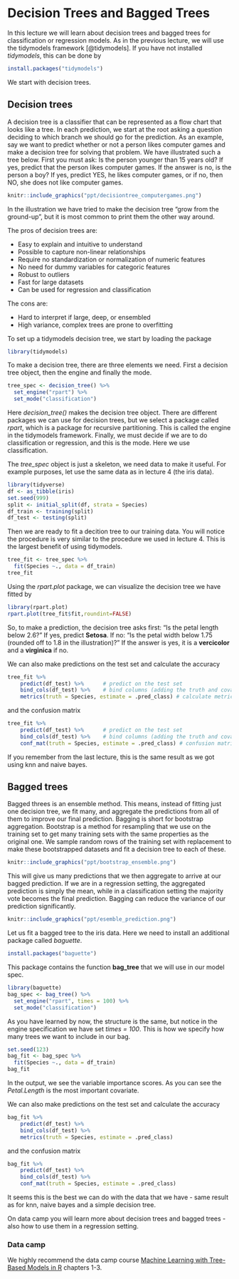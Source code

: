 # Decision Trees and Bagged Trees {#lecture5}

In this lecture we will learn about decision trees and bagged trees for classification or regression models. As in the previous lecture, we will use the tidymodels framework [@tidymodels]. If you have not installed *tidymodels*, this can be done by
```r
install.packages("tidymodels")
```

We start with decision trees. 

## Decision trees

A decision tree is a classifier that can be represented as a flow chart that looks like a tree. In each prediction, we start at the root asking a question deciding to which branch we should go for the prediction. As an example, say we want to predict whether or not a person likes computer games and make a decision tree for solving that problem. We have illustrated such a tree below. First you must ask: Is the person younger than 15 years old? If yes, predict that the person likes computer games. If the answer is no, is the person a boy? If yes, predict YES, he likes computer games, or if no, then NO, she does not like computer games. 

```r
knitr::include_graphics("ppt/decisiontree_computergames.png")
```

In the illustration we have tried to make the decision tree "grow from the ground-up", but it is most common to print them the other way around. 

The pros of decision trees are:

- Easy to explain and intuitive to understand
- Possible to capture non-linear relationships
- Require no standardization or normalization of numeric features
- No need for dummy variables for categoric features
- Robust to outliers
- Fast for large datasets
- Can be used for regression and classification

The cons are:

- Hard to interpret if large, deep, or ensembled
- High variance, complex trees are prone to overfitting


To set up a tidymodels decision tree, we start by loading the package
```r
library(tidymodels)
```
To make a decision tree, there are three elements we need. First a decision tree object, then the engine and finally the mode. 
```r
tree_spec <- decision_tree() %>%
  set_engine("rpart") %>%
  set_mode("classification")
```
Here *decision_tree()* makes the decision tree object. There are different packages we can use for decision trees, but we select a package called *rpart*, which is a package for recursive partitioning. This is called the engine in the tidymodels framework. Finally, we must decide if we are to do classification or regression, and this is the mode. Here we use classification. 

The *tree_spec* object is just a skeleton, we need data to make it useful. For example purposes, let use the same data as in lecture 4 (the iris data).
```r
library(tidyverse)
df <- as_tibble(iris)
set.seed(999)
split <- initial_split(df, strata = Species) 
df_train <- training(split)
df_test <- testing(split)
```
Then we are ready to fit a decition tree to our training data. You will notice the procedure is very similar to the procedure we used in lecture 4. This is the largest benefit of using tidymodels.
```r
tree_fit <- tree_spec %>% 
  fit(Species ~., data = df_train)
tree_fit
```
Using the *rpart.plot* package, we can visualize the decision tree we have fitted by
```r
library(rpart.plot)
rpart.plot(tree_fit$fit,roundint=FALSE)
```

So, to make a prediction, the decision tree asks first: "Is the petal length below 2.6?" If yes, predict **Setosa**. If no: "Is the petal width below 1.75 (rounded off to 1.8 in the illustration)?" If the answer is yes, it is a **vercicolor** and a **virginica** if no. 

We can also make predictions on the test set and calculate the accuracy 

```r
tree_fit %>% 
    predict(df_test) %>%      # predict on the test set
    bind_cols(df_test) %>%    # bind columns (adding the truth and covariates) 
    metrics(truth = Species, estimate = .pred_class) # calculate metrics
```

and the confusion matrix

```r
tree_fit %>% 
    predict(df_test) %>%      # predict on the test set
    bind_cols(df_test) %>%    # bind columns (adding the truth and covariates) 
    conf_mat(truth = Species, estimate = .pred_class) # confusion matrix
```

If you remember from the last lecture, this is the same result as we got using knn and naive bayes. 


## Bagged trees
Bagged threes is an ensemble method. This means, instead of fitting just one decision tree, we fit many, and aggregate the predictions from all of them to improve our final prediction. Bagging is short for bootstrap aggregation. Bootstrap is a method for resampling that we use on the training set to get many training sets with the same properties as the original one. We sample random rows of the training set with replacement to make these bootstrapped datasets and fit a decision tree to each of these.

```r
knitr::include_graphics("ppt/bootstrap_ensemble.png")
```

This will give us many predictions that we then aggregate to arrive at our bagged prediction. If we are in a regression setting, the aggregated prediction is simply the mean, while in a classification setting the majority vote becomes the final prediction. Bagging can reduce the variance of our prediction significantly. 

```r
knitr::include_graphics("ppt/esemble_prediction.png")
```


Let us fit a bagged tree to the iris data. Here we need to install an additional package called *baguette*. 
```r
install.packages("baguette")
```

This package contains the function **bag_tree** that we will use in our model spec. 

```r
library(baguette)
bag_spec <- bag_tree() %>%
  set_engine("rpart", times = 100) %>%
  set_mode("classification")
```
As you have learned by now, the structure is the same, but notice in the engine specification we have set *times = 100*. This is how we specify how many trees we want to include in our bag.  

```r
set.seed(123)
bag_fit <- bag_spec %>% 
  fit(Species ~., data = df_train)
bag_fit
```

In the output, we see the variable importance scores. As you can see the *Petal.Length* is the most important covariate. 

We can also make predictions on the test set and calculate the accuracy 

```r
bag_fit %>% 
    predict(df_test) %>%    
    bind_cols(df_test) %>%    
    metrics(truth = Species, estimate = .pred_class) 
```

and the confusion matrix

```r
bag_fit %>% 
    predict(df_test) %>%     
    bind_cols(df_test) %>%    
    conf_mat(truth = Species, estimate = .pred_class) 
```
It seems this is the best we can do with the data that we have - same result as for knn, naive bayes and a simple decision tree. 

On data camp you will learn more about decision trees and bagged trees - also how to use them in a regression setting. 

### Data camp {-}

We highly recommend the data camp course [Machine Learning with Tree-Based Models in R](https://app.datacamp.com/learn/courses/machine-learning-with-tree-based-models-in-r) chapters 1-3.